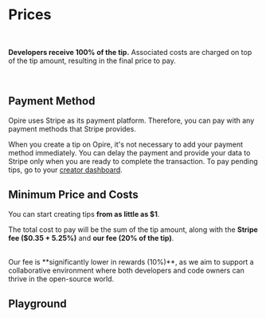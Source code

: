 
# Prices

<br/>

<InfoPanel>**Developers receive 100% of the tip.** Associated costs are charged on top of the tip amount, resulting in the final price to pay.</InfoPanel>

<br/>

## Payment Method

Opire uses Stripe as its payment platform. Therefore, you can pay with any payment methods that Stripe provides.

When you create a tip on Opire, it's not necessary to add your payment method immediately. You can delay the payment and provide your data to Stripe only when you are ready to complete the transaction. To pay pending tips, go to your [creator dashboard](https://app.opire.dev/dashboard/creator/tips).

## Minimum Price and Costs

You can start creating tips **from as little as $1**.

The total cost to pay will be the sum of the tip amount, along with the **Stripe fee ($0.35 + 5.25%)** and **our fee (20% of the tip)**.

<br/>
<InfoPanel>Our fee is **significantly lower in rewards (10%)**, as we aim to support a collaborative environment where both developers and code owners can thrive in the open-source world.</InfoPanel>
<br/>

## Playground
<br/>

<TipCalculator/>
